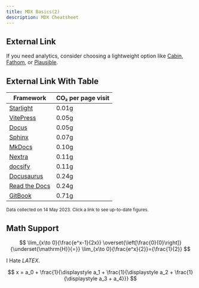 ```yaml
---
title: MDX Basics(2)
description: MDX Cheatsheet
---
```


## External Link

If you need analytics, consider choosing a lightweight option like [Cabin][cabin], [Fathom][fathom], or [Plausible][plausible].

[cabin]: https://withcabin.com/
[fathom]: https://usefathom.com/
[plausible]: https://plausible.io/

## External Link With Table

| Framework                   | CO₂ per page visit |
| --------------------------- | ------------------ |
| [Starlight][sl-carbon]      | 0.01g              |
| [VitePress][vp-carbon]      | 0.05g              |
| [Docus][dc-carbon]          | 0.05g              |
| [Sphinx][sx-carbon]         | 0.07g              |
| [MkDocs][mk-carbon]         | 0.10g              |
| [Nextra][nx-carbon]         | 0.11g              |
| [docsify][dy-carbon]        | 0.11g              |
| [Docusaurus][ds-carbon]     | 0.24g              |
| [Read the Docs][rtd-carbon] | 0.24g              |
| [GitBook][gb-carbon]        | 0.71g              |

<small>Data collected on 14 May 2023. Click a link to see up-to-date figures.</small>

[sl-carbon]: https://www.websitecarbon.com/website/starlight-astro-build-getting-started/
[vp-carbon]: https://www.websitecarbon.com/website/vitepress-dev-guide-what-is-vitepress/
[dc-carbon]: https://www.websitecarbon.com/website/docus-dev-introduction-getting-started/
[sx-carbon]: https://www.websitecarbon.com/website/sphinx-doc-org-en-master-usage-quickstart-html/
[mk-carbon]: https://www.websitecarbon.com/website/mkdocs-org-getting-started/
[nx-carbon]: https://www.websitecarbon.com/website/nextra-site-docs-docs-theme-start/
[dy-carbon]: https://www.websitecarbon.com/website/docsify-js-org/
[ds-carbon]: https://www.websitecarbon.com/website/docusaurus-io-docs/
[rtd-carbon]: https://www.websitecarbon.com/website/docs-readthedocs-io-en-stable-index-html/
[gb-carbon]: https://www.websitecarbon.com/website/docs-gitbook-com/

## Math Support

$$
 \lim_{x\to 0}{\frac{e^x-1}{2x}}
 \overset{\left[\frac{0}{0}\right]}{\underset{\mathrm{H}}{=}}
 \lim_{x\to 0}{\frac{e^x}{2}}={\frac{1}{2}}
$$

I Hate $LATEX$.

$$
  x = a_0 + \frac{1}{\displaystyle a_1 
          + \frac{1}{\displaystyle a_2 
          + \frac{1}{\displaystyle a_3 + a_4}}}
$$